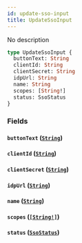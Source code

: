 ```yaml
---
id: update-sso-input
title: UpdateSsoInput
---
```


No description

```graphql
type UpdateSsoInput {
  buttonText: String
  clientId: String
  clientSecret: String
  idpUrl: String
  name: String
  scopes: [String!]
  status: SsoStatus
}
```

### Fields

#### `buttonText` ([`String`](/docs/graphql/scalars/string))

#### `clientId` ([`String`](/docs/graphql/scalars/string))

#### `clientSecret` ([`String`](/docs/graphql/scalars/string))

#### `idpUrl` ([`String`](/docs/graphql/scalars/string))

#### `name` ([`String`](/docs/graphql/scalars/string))

#### `scopes` ([`[String!]`](/docs/graphql/scalars/string))

#### `status` ([`SsoStatus`](/docs/graphql/enums/sso-status))
